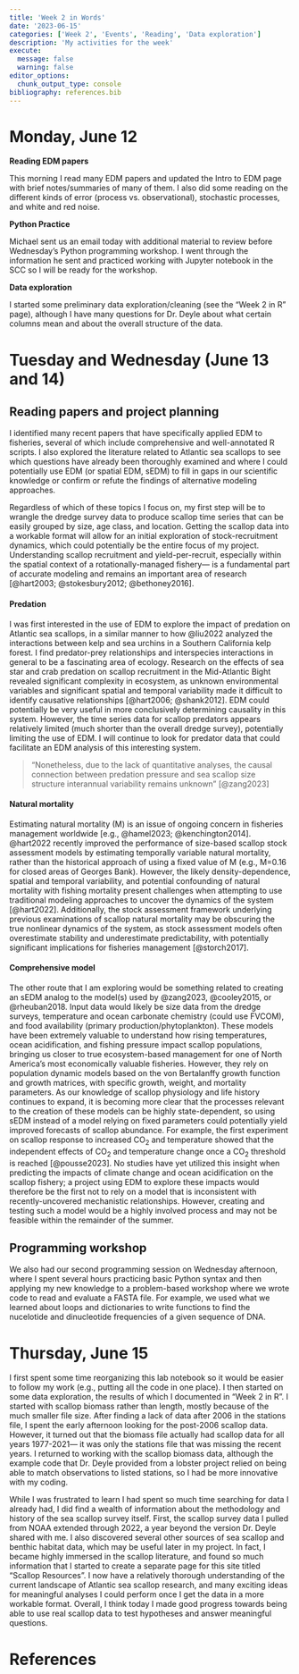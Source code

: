 ```yaml
---
title: 'Week 2 in Words'
date: '2023-06-15'
categories: ['Week 2', 'Events', 'Reading', 'Data exploration']
description: 'My activities for the week'
execute: 
  message: false
  warning: false
editor_options: 
  chunk_output_type: console
bibliography: references.bib
---
```


# Monday, June 12

**Reading EDM papers**

This morning I read many EDM papers and updated the Intro to EDM page with brief notes/summaries of many of them. I also did some reading on the different kinds of error (process vs. observational), stochastic processes, and white and red noise.

**Python Practice**

Michael sent us an email today with additional material to review before Wednesday's Python programming workshop. I went through the information he sent and practiced working with Jupyter notebook in the SCC so I will be ready for the workshop.

**Data exploration**

I started some preliminary data exploration/cleaning (see the "Week 2 in R" page), although I have many questions for Dr. Deyle about what certain columns mean and about the overall structure of the data.

# Tuesday and Wednesday (June 13 and 14)

## Reading papers and project planning

I identified many recent papers that have specifically applied EDM to fisheries, several of which include comprehensive and well-annotated R scripts. I also explored the literature related to Atlantic sea scallops to see which questions have already been thoroughly examined and where I could potentially use EDM (or spatial EDM, sEDM) to fill in gaps in our scientific knowledge or confirm or refute the findings of alternative modeling approaches.

Regardless of which of these topics I focus on, my first step will be to wrangle the dredge survey data to produce scallop time series that can be easily grouped by size, age class, and location. Getting the scallop data into a workable format will allow for an initial exploration of stock-recruitment dynamics, which could potentially be the entire focus of my project. Understanding scallop recruitment and yield-per-recruit, especially within the spatial context of a rotationally-managed fishery--- is a fundamental part of accurate modeling and remains an important area of research [@hart2003; @stokesbury2012; @bethoney2016].

#### Predation

I was first interested in the use of EDM to explore the impact of predation on Atlantic sea scallops, in a similar manner to how @liu2022 analyzed the interactions between kelp and sea urchins in a Southern California kelp forest. I find predator-prey relationships and interspecies interactions in general to be a fascinating area of ecology. Research on the effects of sea star and crab predation on scallop recruitment in the Mid-Atlantic Bight revealed significant complexity in ecosystem, as unknown environmental variables and significant spatial and temporal variability made it difficult to identify causative relationships [@hart2006; @shank2012]. EDM could potentially be very useful in more conclusively determining causality in this system. However, the time series data for scallop predators appears relatively limited (much shorter than the overall dredge survey), potentially limiting the use of EDM. I will continue to look for predator data that could facilitate an EDM analysis of this interesting system.

> "Nonetheless, due to the lack of quantitative analyses, the causal connection between predation pressure and sea scallop size structure interannual variability remains unknown" [@zang2023]

#### Natural mortality

Estimating natural mortality (M) is an issue of ongoing concern in fisheries management worldwide [e.g., @hamel2023; @kenchington2014]. @hart2022 recently improved the performance of size-based scallop stock assessment models by estimating temporally variable natural mortality, rather than the historical approach of using a fixed value of M (e.g., M=0.16 for closed areas of Georges Bank). However, the likely density-dependence, spatial and temporal variability, and potential confounding of natural mortality with fishing mortality present challenges when attempting to use traditional modeling approaches to uncover the dynamics of the system [@hart2022]. Additionally, the stock assessment framework underlying previous examinations of scallop natural mortality may be obscuring the true nonlinear dynamics of the system, as stock assessment models often overestimate stability and underestimate predictability, with potentially significant implications for fisheries management [@storch2017].

#### Comprehensive model

The other route that I am exploring would be something related to creating an sEDM analog to the model(s) used by @zang2023, @cooley2015, or @rheuban2018. Input data would likely be size data from the dredge surveys, temperature and ocean carbonate chemistry (could use FVCOM), and food availability (primary production/phytoplankton). These models have been extremely valuable to understand how rising temperatures, ocean acidification, and fishing pressure impact scallop populations, bringing us closer to true ecosystem-based management for one of North America's most economically valuable fisheries. However, they rely on population dynamic models based on the von Bertalanffy growth function and growth matrices, with specific growth, weight, and mortality parameters. As our knowledge of scallop physiology and life history continues to expand, it is becoming more clear that the processes relevant to the creation of these models can be highly state-dependent, so using sEDM instead of a model relying on fixed parameters could potentially yield improved forecasts of scallop abundance. For example, the first experiment on scallop response to increased CO~2~ and temperature showed that the independent effects of CO~2~ and temperature change once a CO~2~ threshold is reached [@pousse2023]. No studies have yet utilized this insight when predicting the impacts of climate change and ocean acidification on the scallop fishery; a project using EDM to explore these impacts would therefore be the first not to rely on a model that is inconsistent with recently-uncovered mechanistic relationships. However, creating and testing such a model would be a highly involved process and may not be feasible within the remainder of the summer.

## Programming workshop
We also had our second programming session on Wednesday afternoon, where I spent several hours practicing basic Python syntax and then applying my new knowledge to a problem-based workshop where we wrote code to read and evaluate a FASTA file. For example, we used what we learned about loops and dictionaries to write functions to find the nucelotide and dinucleotide frequencies of a given sequence of DNA.

# Thursday, June 15

I first spent some time reorganizing this lab notebook so it would be easier to follow my work (e.g., putting all the code in one place). I then started on some data exploration, the results of which I documented in "Week 2 in R". I started with scallop biomass rather than length, mostly because of the much smaller file size. After finding a lack of data after 2006 in the stations file, I spent the early afternoon looking for the post-2006 scallop data. However, it turned out that the biomass file actually had scallop data for all years 1977-2021— it was only the stations file that was missing the recent years. I returned to working with the scallop biomass data, although the example code that Dr. Deyle provided from a lobster project relied on being able to match observations to listed stations, so I had be more innovative with my coding.

While I was frustrated to learn I had spent so much time searching for data I already had, I did find a wealth of information about the methodology and history of the sea scallop survey itself. First, the scallop survey data I pulled from NOAA extended through 2022, a year beyond the version Dr. Deyle shared with me. I also discovered several other sources of sea scallop and benthic habitat data, which may be useful later in my project. In fact, I became highly immersed in the scallop literature, and found so much information that I started to create a separate page for this site titled "Scallop Resources". I now have a relatively thorough understanding of the current landscape of Atlantic sea scallop research, and many exciting ideas for meaningful analyses I could perform once I get the data in a more workable format. Overall, I think today I made good progress towards being able to use real scallop data to test hypotheses and answer meaningful questions.

# References